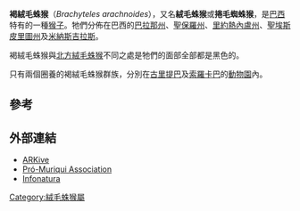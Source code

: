 {{Speciesbox 
| name = 褐絨毛蛛猴<ref name=msw3>{{MSW3 Groves|pages=151}}</ref>
| status = EN
| trend = down
| status_ref = <ref name=iucn>{{IUCN2008|assessors=Mendes, S.L., de Oliveira, M.M., Mittermeier, R.A. & Rylands, A.B.|year=2008|id=2993|title=Brachyteles arachnoides|downloaded=08 November 2008}}</ref>
| genus = Brachyteles
| species = arachnoides
| authority = ([[艾奇恩那·若弗魯瓦·聖-蒂萊爾|É. Geoffroy]], 1806)
}}

'''褐絨毛蛛猴'''（''Brachyteles arachnoides''），又名'''絨毛蛛猴'''或'''捲毛蜘蛛猴'''，是[[巴西|巴西]]特有的一種[[猴子|猴子]]。牠們分佈在巴西的[[巴拉那州|巴拉那州]]、[[聖保羅州|聖保羅州]]、[[里約熱內盧州|里約熱內盧州]]、[[聖埃斯皮里圖州|聖埃斯皮里圖州]]及[[米納斯吉拉斯|米納斯吉拉斯]]。

褐絨毛蛛猴與[[北方絨毛蛛猴|北方絨毛蛛猴]]不同之處是牠們的面部全部都是黑色的。

只有兩個圈養的褐絨毛蛛猴群族，分別在[[古里提巴|古里提巴]]及[[索羅卡巴|索羅卡巴]]的[[動物園|動物園]]內。

== 參考 ==
{{reflist}}

== 外部連結 ==
* [https://web.archive.org/web/20080830075510/http://www.arkive.org/species/GES/mammals/Brachyteles_arachnoides ARKive]
* [http://www.promuriqui.org.br/ Pró-Muriqui Association] {{Wayback|url=http://www.promuriqui.org.br/ |date=20210506121936 }}
* [http://www.natureserve.org/infonatura/ Infonatura]{{Wayback|url=http://www.natureserve.org/infonatura/ |date=20090624031231 }}
{{Taxonbar|from=Q1140418}}

[[Category:絨毛蛛猴屬|Category:絨毛蛛猴屬]]
